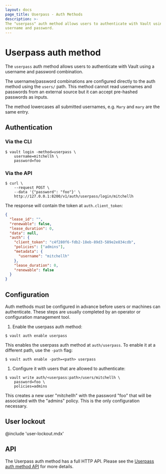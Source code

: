 ```yaml
---
layout: docs
page_title: Userpass - Auth Methods
description: >-
The "userpass" auth method allows users to authenticate with Vault using a
username and password.
---
```


# Userpass auth method

The `userpass` auth method allows users to authenticate with Vault using
a username and password combination.

The username/password combinations are configured directly to the auth
method using the `users/` path. This method cannot read usernames and
passwords from an external source but it can accept pre-hashed passwords
as inputs.

The method lowercases all submitted usernames, e.g. `Mary` and `mary` are the
same entry.

## Authentication

### Via the CLI

```shell-session
$ vault login -method=userpass \
    username=mitchellh \
    password=foo
```

### Via the API

```shell-session
$ curl \
    --request POST \
    --data '{"password": "foo"}' \
    http://127.0.0.1:8200/v1/auth/userpass/login/mitchellh
```

The response will contain the token at `auth.client_token`:

```json
{
  "lease_id": "",
  "renewable": false,
  "lease_duration": 0,
  "data": null,
  "auth": {
    "client_token": "c4f280f6-fdb2-18eb-89d3-589e2e834cdb",
    "policies": ["admins"],
    "metadata": {
      "username": "mitchellh"
    },
    "lease_duration": 0,
    "renewable": false
  }
}
```

## Configuration

Auth methods must be configured in advance before users or machines can
authenticate. These steps are usually completed by an operator or configuration
management tool.

1. Enable the userpass auth method:

```shell-session
$ vault auth enable userpass
```

This enables the userpass auth method at `auth/userpass`. To enable it at a different path, use the `-path` flag:

```shell-session
$ vault auth enable -path=<path> userpass
```

1. Configure it with users that are allowed to authenticate:

```shell-session
$ vault write auth/<userpass:path>/users/mitchellh \
    password=foo \
    policies=admins
```

This creates a new user "mitchellh" with the password "foo" that will be
associated with the "admins" policy. This is the only configuration
necessary.

## User lockout

@include 'user-lockout.mdx'

## API

The Userpass auth method has a full HTTP API. Please see the [Userpass auth
method API](/vault/api-docs/auth/userpass) for more details.
